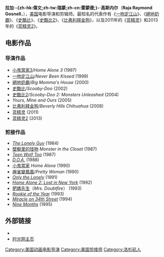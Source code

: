 {{noteTA
|T=zh-tw:雷賈·高斯奈;zh-cn:拉加·高斯内尔;zh-hk:羅渣·哥斯尼爾;
|G1=Movie
|G2=Show
|1=zh-tw:雷賈;zh-cn:拉加;zh-hk:羅渣;
|2=zh-tw:高斯奈;zh-cn:高斯内尔;zh-hk:哥斯尼爾;
|3=zh:比弗利拜金狗;zh-tw:比佛利拜金狗;zh-cn:富贵吉娃娃;zh-hk:走佬芝娃娃;
}}
{{Infobox person
| name          = 雷賈·高斯奈<br><small>{{lang|en|Raja Gosnell}}</small>
| image         = 
| imagesize     = 
| caption       = 
| birthname     = Raja Raymond Gosnell
| birth_date    = {{birth date and age|mf=yes|1958|12|9}}
| birth_place   = {{USA}}加州[[洛杉磯|洛杉磯]]
| death_date    = 
| death_place   = 
| yearsactive   = 1984年至今
| spouse        = 
| notable_works = 《[[一吻定江山|一吻定江山]]》<br>《[[絕地奶霸|絕地奶霸]]》<br>《[[史酷比_(电影)|史酷比]]》<br>《[[比弗利拜金狗|比弗利拜金狗]]》<br>《[[蓝精灵_(电影)|藍色小精靈]]》
| occupation    = 電影導演、電影剪輯師
| homepage      = 
}}
'''拉加·-{zh-hk:偉文;zh-tw:瑞蒙;zh-cn:雷蒙德;}-·高斯内尔'''（'''Raja Raymond Gosnell'''，{{bd|1958年|12月9日}}），[[美国|美国]]电影导演和剪辑师。最知名的代表作有《[[一吻定江山|一吻定江山]]》、《[[絕地奶霸|絕地奶霸]]》、《[[史酷比_(电影)|史酷比]]》、《[[史酷比2：怪兽偷跑|史酷比2]]》、《[[比弗利拜金狗|比弗利拜金狗]]》，以及2011年的《[[蓝精灵_(电影)|蓝精灵]]》和2013年的《[[蓝精灵2|蓝精灵2]]》。

==电影作品==
===导演作品===
* [[小鬼當家3|小鬼當家3]]/''Home Alone 3'' (1997)
* [[一吻定江山|一吻定江山]]/''Never Been Kissed'' (1999)
* [[絕地奶霸|絕地奶霸]]/''Big Momma's House'' (2000)
* [[史酷比|史酷比]]/''Scooby-Doo'' (2002)
* [[史酷比2：怪兽偷跑|史酷比2]]/''Scooby-Doo 2: Monsters Unleashed'' (2004)
* ''Yours, Mine and Ours'' (2005)
* [[比弗利拜金狗|比弗利拜金狗]]/''Beverly Hills Chihuahua'' (2008)
* [[蓝精灵_(电影)|蓝精灵]] (2011)
* [[蓝精灵2|蓝精灵2]] (2013)

=== 剪接作品 ===
* ''[[The_Lonely_Guy|The Lonely Guy]]'' (1984)
* [[壁橱里的怪物|壁橱里的怪物]] ''Monster in the Closet'' (1987)
* ''[[Teen_Wolf_Too|Teen Wolf Too]]'' (1987)
* ''[[D.O.A._(1988_film)|D.O.A.]]'' (1988)
* [[小鬼當家|小鬼當家]] ''Home Alone'' (1990)
* [[麻雀變鳳凰|麻雀變鳳凰]]/''Pretty Woman'' (1990)
* ''[[Only_the_Lonely_(film)|Only the Lonely]]'' (1991)
* ''[[Home_Alone_2:_Lost_in_New_York|Home Alone 2: Lost in New York]]'' (1992)
* [[肥媽先生|肥媽先生]]（''Mrs. Doubtfire''） (1993)
* ''[[Rookie_of_the_Year_(film)|Rookie of the Year]]'' (1993)
* ''[[Miracle_on_34th_Street|Miracle on 34th Street]]'' (1994)
* ''[[Nine_Months|Nine Months]]'' (1995)

==外部链接==
*{{IMDb name|0331532}}
*[http://people.mtime.com/901590/ 时光网主页] {{Wayback|url=http://people.mtime.com/901590/ |date=20191102172921 }}

{{Authority control}}
{{DEFAULTSORT:Gosnell, Raja}}
[[Category:美国动画电影导演|Category:美国动画电影导演]]
[[Category:美国剪接师|Category:美国剪接师]]
[[Category:洛杉矶人|Category:洛杉矶人]]
